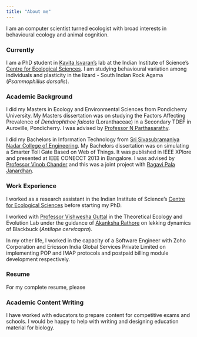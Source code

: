 ```yaml
---
title: "About me"
---
```


I am an computer scientist turned ecologist with broad interests in behavioural ecology and animal cognition. 

### Currently

I am a PhD student in [Kavita Isvaran's](isvaranlab.weebly.com/) lab at the Indian Institute of Science's [Centre for Ecological Sciences](http://ces.iisc.ac.in/new/). I am studying behavioural variation among individuals and plasticity in the lizard - South Indian Rock Agama (*Psammophillus dorsalis*).

### Academic Background

I did my Masters in Ecology and Environmental Sciences from Pondicherry University. My Masters dissertation was on studying the Factors Affecting Prevalence of *Dendrophthoe falcata* (Loranthaceae) in a Secondary TDEF in Auroville, Pondicherry. I was advised by [Professor N Parthasarathy](http://www.pondiuni.edu.in/profile/dr-n-parthasarathy).

I did my Bachelors in Information Technology from [Sri Sivasubramaniya Nadar College of Engineering](http://www.ssn.edu.in/). My Bachelors dissertation was on simulating a Smarter Toll Gate Based on Web of Things. It was published in IEEE XPlore and presented at IEEE CONECCT 2013 in Bangalore. I was advised by [Professor Vinob Chander](http://www.ssn.edu.in/?page_id=1658) and this was a joint project with [Ragavi Pala Janardhan](https://www.linkedin.com/in/ragavi-pala-janardhan-456b4784/).

### Work Experience

I worked as a research assistant in the Indian Institute of Science's [Centre for Ecological Sciences](http://ces.iisc.ac.in/new/) before starting my PhD.

I worked with [Professor Vishwesha Guttal](https://teelabiisc.wordpress.com/) in the Theoretical Ecology and Evolution Lab under the guidance of [Akanksha Rathore](https://sites.google.com/view/akanksha-rathore/) on lekking dynamics of Blackbuck (*Antilope cervicapra*).

In my other life, I worked in the capacity of a Software Engineer with Zoho Corporation and Ericsson India Global Services Private Limited on implementing POP and IMAP protocols and postpaid billing module development respectively.

### Resume

For my complete resume, please 

<!--click [here](https://drive.google.com/open?id=1eugtdEAlnX-qhvTg077sUm6HDiAzTRls).-->

### Academic Content Writing

I have worked with educators to prepare content for competitive exams and schools. I would be happy to help with writing and designing education material for biology. 